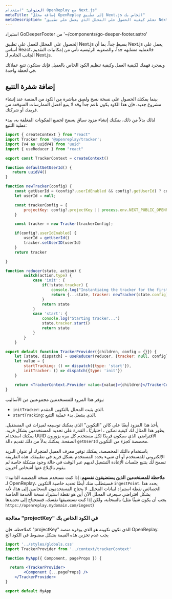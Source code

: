 ```yaml
---
العنوان: "استخدام OpenReplay مع Next.js"
metaTitle: "إضافة محلل OpenReplay إلى تطبيق Next.js الخاص بك"
metaDescription: "تعلم كيفية الحصول على المحلل الذي يعمل على تطبيق Next.js الخاص بك"
---
```

استيراد GoDeeperFooter من '~/components/go-deeper-footer.astro'

الحصول على المحلل للعمل على تطبيق Next.js بسيط جداً. بما أن Next.js يعمل على أساس React، فالعملية مشابهة جداً، والصعوبة الرئيسية تأتي من إمكانيات التقديم الجانب الخادم لـ Next.js.

وبمجرد فهمك لكيفية العمل وكيفية تنظيم الكود الخاص بالعميل فإنك ستكون تتبع عملائك في لحظة واحدة.

## إضافة شفرة التتبع

بينما يمكنك الحصول على نسخة نسخ ولصق مباشرة من الكود من المنصة عند إنشاء مشروع جديد، فإن هذا الكود يكون ناعم جداً وقد لا يتبع أفضل الممارسات المتوقعة من فريقك أو شركتك.

لذلك بدلاً من ذلك، يمكنك إنشاء مزود سياق يسمح لجميع المكونات المغلفة به، ببدء عملية التتبع:


```jsx
import { createContext } from "react"
import Tracker from '@openreplay/tracker';
import {v4 as uuidV4} from 'uuid'
import { useReducer } from "react"

export const TrackerContext = createContext()

function defaultGetUserId() {
   return uuidV4() 
}

function newTracker(config) {
    const getUserId = (config?.userIdEnabled && config?.getUserId) ? config.getUserId : defaultGetUserId
    let userId = null;

    const trackerConfig = {
        projectKey: config?.projectKey || process.env.NEXT_PUBLIC_OPENREPLAY_PROJECT_KEY
    }

    const tracker = new Tracker(trackerConfig);

    if(config?.userIdEnabled) {
        userId = getUserId()
        tracker.setUserID(userId)
    }
    return tracker

}

function reducer(state, action) {
        switch(action.type) {
            case 'init': {
                if(!state.tracker) {
                    console.log("Instantiaing the tracker for the first time...")
                    return {...state, tracker: newTracker(state.config)}
                }
                return state
            }
            case 'start': {
                console.log("Starting tracker...")
                state.tracker.start()
                return state
            }
        }
    }

export default function TrackerProvider({children, config = {}}) {
    let [state, dispatch] = useReducer(reducer, {tracker: null, config})
    let value = {
        startTracking: () => dispatch({type: 'start'}),
        initTracker: () => dispatch({type: 'init'})
    }

    return <TrackerContext.Provider value={value}>{children}</TrackerContext.Provider>
}
```


يوفر هذا المزود للمستخدمين مجموعتين من الأساليب:

- `initTracker`: الذي يثبت المحلل بالتكوين المقدم.
- `startTracking`: الذي يشغل بدء عملية التتبع.

يأخذ هذا المزود أيضًا على كائن "التكوين" الذي يمكنك توسيعه لميزات في المستقبل. يظهر هذا المثال لك كيفية تمكين ، اختياريًا ، القدرة على تحديد المستخدمين بشكل فريد. يمكنك استخدام UUID الافتراضي الذي سيكون فريدًا لكل مستخدم كل مرة يزورون الصفحة. يمكنك بدلاً من ذلك تقديم دالة `getUserId` مخصصة كجزء من التكوين.

باستخدام دالتك المخصصة، يمكنك توفير معرف العميل لمتجرك أو عنوان البريد الإلكتروني للمستخدم أو أي شيء يحدد المستخدم بشكل فريد في تطبيقك. هذه الطريقة تسمح لك بتتبع جلسات الإعادة التشغيل لديهم عبر الوقت في حالة وجود مشكلة خاصة لم يقوم بالإبلاغ عنها أشخاص آخرون.

💡**ملاحظة للمستخدمين الذين يستضيفون نفسهم**: إذا كنت تستخدم نسخة المضمنة الذاتية لـ OpenReplay، فسيتطلب منك أيضًا تحديد خاصية التكوين `ingestPoint`. يحدد هذا الخصائص نقطة استيراد لبيانات المحلل. لا يحتاج المستخدمون السحابيين إلى هذا، لأنه بشكل افتراضي سيعرف المحلل الآن أين هو نقطة استيراد نسخة الخدمة الخاصة بالسحابة، ولكن إذا كنت تستضيفها نفسك، فستحتاج إلى تحديدها (يجب أن يكون شيئًا مثل `https://openreplay.mydomain.com/ingest`)

### معالجة "projectKey" في الكود الخاص بك

كملاحظة، فإن "projectKey" الذي تكون تكوينه هو الذي يوفره منصة OpenReplay. يجب عدم تخزين هذه القيمة بشكل مضبوط في الكود الخ
```jsx
import '../styles/globals.css'
import TrackerProvider from '../context/trackerContext'

function MyApp({ Component, pageProps }) {

  return <TrackerProvider>
        <Component {...pageProps} />
    </TrackerProvider>
}

export default MyApp
```
